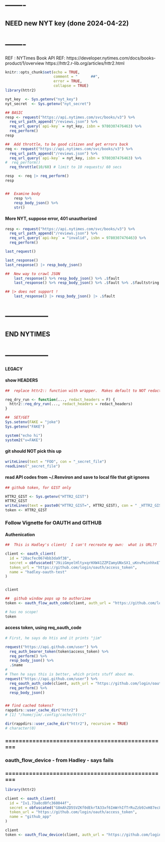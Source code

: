 
# -------
## NEED new NYT key (done 2024-04-22)
# -------

REF : NYTimes Book API
REF: https://developer.nytimes.com/docs/books-product/1/overview
https://httr2.r-lib.org/articles/httr2.html
```r
knitr::opts_chunk$set(echo = TRUE,
                      comment = "      ##",
                      error = TRUE,
                      collapse = TRUE)
library(httr2)
```
```r
nyt_key  <- Sys.getenv("nyt_key")
nyt_secret  <- Sys.getenv("nyt_secret")

## BASIC
resp <- request("https://api.nytimes.com/svc/books/v3") %>% 
  req_url_path_append("/reviews.json") %>% 
  req_url_query(`api-key` = nyt_key, isbn = 9780307476463) %>% 
  req_perform()
resp

##  Add throttle, to be good citizen and get errors back
req <- request("https://api.nytimes.com/svc/books/v3") %>% 
  req_url_path_append("/reviews.json") %>% 
  req_url_query(`api-key` = nyt_key, isbn = 9780307476463) %>% 
#  req_perform()
  req_throttle(10/60) # limit to 10 requests/ 60 secs

resp  <- req |> req_perform()
resp


##  Examine body
    resp %>% 
    resp_body_json() %>% 
    str()
 ```
#### More NYT, suppose error, 401 unauthorized
```r
resp <- request("https://api.nytimes.com/svc/books/v3") %>% 
  req_url_path_append("/reviews.json") %>% 
  req_url_query(`api-key` = "invalid", isbn = 9780307476463) %>% 
  req_perform()

last_request()

last_response()
last_response() |> resp_body_json()

##  New way to crawl JSON
    last_response() %>% resp_body_json() %>% .$fault
    last_response() %>% resp_body_json() %>% .$fault %>% .$faultstring

## |> does not support !
    last_response() |> resp_body_json() |> .$fault
```

# ---------------
## END NYTIMES 
# ---------------

####    LEGACY
#### show HEADERS

```r
##  replace httr2:: function with wrapper.  Makes default to NOT redact.

req_dry_run <- function(..., redact_headers = F) {
  httr2::req_dry_run(..., redact_headers = redact_headers)
}

##  SET/GET
Sys.setenv(FAKE = "joke")
Sys.getenv("FAKE")

system("echo hi")
system2("v=FAKE")
```


#### git should NOT pick this up
```r
writeLines(text = "FOO", con = "_secret_file")
readLines("_secret_file")
```

#### read API codes from ~/.Renviron and save to local file that git ignores
```r
## github token, for GIST only

HTTR2_GIST <- Sys.getenv("HTTR2_GIST")
HTTR2_GIST
writeLines(text = paste0("HTTR2_GIST=", HTTR2_GIST), con = " _HTTR2_GIST")
token <- HTTR2_GIST
```


###   Follow Vignette for OAUTH and GITHUB 

####    Authenication
```r
##  This is Hadley's client/  I can't recreate my own:  what is URL??

client <- oauth_client(
  id = "28acfec0674bb3da9f38",
  secret = obfuscated("J9iiGmyelHltyxqrHXW41ZZPZamyUNxSX1_uKnvPeinhhxET_7FfUs2X0LLKotXY2bpgOMoHRCo"),
  token_url = "https://github.com/login/oauth/access_token",
  name = "hadley-oauth-test"
)


client

##  github window pops up to authorizee
token <- oauth_flow_auth_code(client, auth_url = "https://github.com/login/oauth/authorize")

# has no scope!
token
```


####    access token, using req_oauth_code
```r
# First, he says do htis and it prints "jim"

request("https://api.github.com/user") %>%
  req_auth_bearer_token(token$access_token) %>%
  req_perform() %>%
  resp_body_json() %>%
  .$name
#
# Then he says this is better, which prints stuff about me.
request("https://api.github.com/user") %>%
  req_oauth_auth_code(client, auth_url = "https://github.com/login/oauth/authorize") %>%
  req_perform() %>%
  resp_body_json()


## find cached tokens?
rappdirs::user_cache_dir("httr2")
# [1] "/home/jim/.config/cache/httr2"

dir(rappdirs::user_cache_dir("httr2"), recursive = TRUE)
# character(0)
```


### ================================================
###     oauth_flow_device - from Hadley - says fails
### ================================================
```r
library(httr2)

client <- oauth_client(
  id = "Iv1.73a8cd0fc360044f",
  secret = obfuscated("G8mAhZD5SVZKf0dEkrTA33xf6ImWrhIfTrRuZzb9JxH87ec8LglCilQGdbonyS1f6oI-ytqxOCk"),
  token_url = "https://github.com/login/oauth/access_token",
  name = "github_app"
)

client
token <- oauth_flow_device(client, auth_url = "https://github.com/login/device/code")
```



